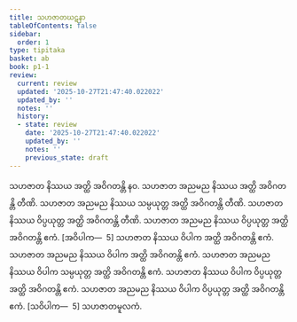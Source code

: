 ```yaml
---
title: သဟဇာတဃဋနာ
tableOfContents: false
sidebar:
  order: 1
type: tipitaka
basket: ab
book: p1-1
review:
  current: review
  updated: '2025-10-27T21:47:40.022022'
  updated_by: ''
  notes: ''
  history:
  - state: review
    date: '2025-10-27T21:47:40.022022'
    updated_by: ''
    notes: ''
    previous_state: draft
---
```



<ReviewStatus review={frontmatter.review} showDetails={true} />

<HypothesisAnnotation frontmatter={frontmatter} />

<DynamicBreadcrumb />

<Division number="322" book="p1-1" e="ch" v="36" p="103">

<Paragraph number="1038" book="p1-1">
သဟဇာတ နိဿယ အတ္ထိ အဝိဂတန္တိ နဝ. သဟဇာတ အညမည နိဿယ အတ္ထိ အဝိဂတန္တိ တီဏိ. သဟဇာတ အညမည နိဿယ သမ္ပယုတ္တ အတ္ထိ အဝိဂတန္တိ တီဏိ. သဟဇာတ နိဿယ ဝိပ္ပယုတ္တ အတ္ထိ အဝိဂတန္တိ တီဏိ. သဟဇာတ အညမည နိဿယ ဝိပ္ပယုတ္တ အတ္ထိ အဝိဂတန္တိ ဧကံ. [အဝိပါက—  5]
</Paragraph>

<Paragraph number="1039" book="p1-1">
သဟဇာတ နိဿယ ဝိပါက အတ္ထိ အဝိဂတန္တိ ဧကံ. သဟဇာတ အညမည နိဿယ ဝိပါက အတ္ထိ အဝိဂတန္တိ ဧကံ. သဟဇာတ အညမည နိဿယ ဝိပါက သမ္ပယုတ္တ အတ္ထိ အဝိဂတန္တိ ဧကံ. သဟဇာတ နိဿယ ဝိပါက ဝိပ္ပယုတ္တ အတ္ထိ အဝိဂတန္တိ ဧကံ. သဟဇာတ အညမည နိဿယ ဝိပါက ဝိပ္ပယုတ္တ အတ္ထိ အဝိဂတန္တိ ဧကံ. [သဝိပါက—  5]

</Paragraph>
</Division>

<Paragraph number="1040" type="center" book="p1-1">
သဟဇာတမူလကံ.
</Paragraph>